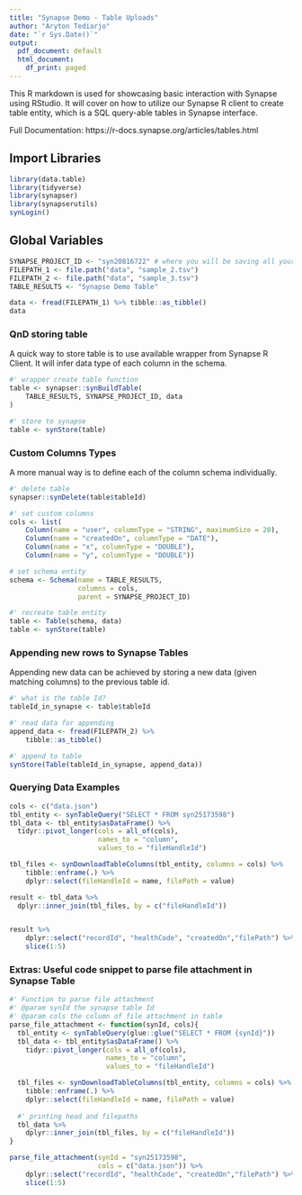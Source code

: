 ```yaml
---
title: "Synapse Demo - Table Uploads"
author: "Aryton Tediarjo"
date: "`r Sys.Date()`"
output:
  pdf_document: default
  html_document:
    df_print: paged
---
```


This R markdown is used for showcasing basic interaction with Synapse using RStudio. It will cover on how to utilize our Synapse R client to create table entity, which is a SQL query-able tables in Synapse interface. 

Full Documentation: https://r-docs.synapse.org/articles/tables.html


## Import Libraries
```r
library(data.table)
library(tidyverse)
library(synapser)
library(synapserutils)
synLogin()
```

## Global Variables
```r
SYNAPSE_PROJECT_ID <- "syn20816722" # where you will be saving all your files
FILEPATH_1 <- file.path("data", "sample_2.tsv")
FILEPATH_2 <- file.path("data", "sample_3.tsv")
TABLE_RESULTS <- "Synapse Demo Table"
```

```r
data <- fread(FILEPATH_1) %>% tibble::as_tibble()
data
```

### QnD storing table
A quick way to store table is to use available wrapper from Synapse R Client. It will infer data type of each column in the schema.
```r
#' wrapper create table function
table <- synapser::synBuildTable(
    TABLE_RESULTS, SYNAPSE_PROJECT_ID, data
)

#' store to synapse
table <- synStore(table)
```

### Custom Columns Types
A more manual way is to define each of the column schema individually.
```r
#' delete table
synapser::synDelete(table$tableId)

#' set custom columns
cols <- list(
    Column(name = "user", columnType = "STRING", maximumSize = 20),
    Column(name = "createdOn", columnType = "DATE"),
    Column(name = "x", columnType = "DOUBLE"),
    Column(name = "y", columnType = "DOUBLE"))

# set schema entity
schema <- Schema(name = TABLE_RESULTS, 
                 columns = cols, 
                 parent = SYNAPSE_PROJECT_ID)

#' recreate table entity
table <- Table(schema, data)
table <- synStore(table)
```

### Appending new rows to Synapse Tables
Appending new data can be achieved by storing a new data (given matching columns) to the previous table id.
```r
#' what is the table Id? 
tableId_in_synapse <- table$tableId

#' read data for appending
append_data <- fread(FILEPATH_2) %>% 
    tibble::as_tibble()

#' append to table
synStore(Table(tableId_in_synapse, append_data))
```


### Querying Data Examples
```r
cols <- c("data.json")
tbl_entity <- synTableQuery("SELECT * FROM syn25173598")
tbl_data <- tbl_entity$asDataFrame() %>%
  tidyr::pivot_longer(cols = all_of(cols), 
                      names_to = "column", 
                      values_to = "fileHandleId")

tbl_files <- synDownloadTableColumns(tbl_entity, columns = cols) %>% 
    tibble::enframe(.) %>%
    dplyr::select(fileHandleId = name, filePath = value)

result <- tbl_data %>% 
  dplyr::inner_join(tbl_files, by = c("fileHandleId"))


result %>%
    dplyr::select("recordId", "healthCode", "createdOn","filePath") %>%
    slice(1:5)
```


### Extras: Useful code snippet to parse file attachment in Synapse Table
```r
#' Function to parse file attachment
#' @param synId the synapse table Id
#' @param cols the column of file attachment in table
parse_file_attachment <- function(synId, cols){
  tbl_entity <- synTableQuery(glue::glue("SELECT * FROM {synId}"))
  tbl_data <- tbl_entity$asDataFrame() %>%
    tidyr::pivot_longer(cols = all_of(cols), 
                        names_to = "column", 
                        values_to = "fileHandleId")

  tbl_files <- synDownloadTableColumns(tbl_entity, columns = cols) %>% 
    tibble::enframe(.) %>%
    dplyr::select(fileHandleId = name, filePath = value)
  
  #' printing head and filepaths
  tbl_data %>% 
    dplyr::inner_join(tbl_files, by = c("fileHandleId"))
}

parse_file_attachment(synId = "syn25173598", 
                      cols = c("data.json")) %>%
    dplyr::select("recordId", "healthCode", "createdOn","filePath") %>%
    slice(1:5)
```


